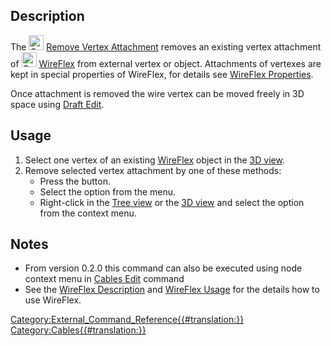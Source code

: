 <languages/>
<translate>

<!--T:1-->
{{Docnav
|[[Cables_AttachVertex|AttachVertex]]
|[[Cables_AttachWireToTerminal|AttachWireToTerminal]]
|[[Cables_Workbench|Cables]]
|IconL=Cables_AttachVertex.svg
|IconR=Cables_AttachWireToTerminal.svg
|IconC=Cables_workbench_icon.svg
}}

<!--T:2-->
{{GuiCommand
|Name=Cables RemoveVertexAttachment
|MenuLocation=Cable Wires → Remove Vertex Attachment
|Workbenches=[[Cables_Workbench|Cables]]
|Shortcut={{KEY|W}} {{KEY|R}}
|Version=0.1.0
|SeeAlso=[[Cables_AttachVertex|Cables AttachVertex]]
}}

==Description== <!--T:3-->

<!--T:4-->
The [[Image:Cables_RemoveVertexAttachment.svg|24px]] [[Cables_RemoveVertexAttachment|Remove Vertex Attachment]] removes an existing vertex attachment of [[Image:Cables_WireFlex.svg|24px]] [[Cables_WireFlex|WireFlex]] from external vertex or object. Attachments of vertexes are kept in special properties of WireFlex, for details see [[Cables_WireFlex#Properties|WireFlex Properties]].

<!--T:5-->
Once attachment is removed the wire vertex can be moved freely in 3D space using [[Draft_Edit|Draft Edit]].

==Usage== <!--T:6-->

<!--T:7-->
# Select one vertex of an existing [[Cables_WireFlex|WireFlex]] object in the [[3D_view|3D view]].
# Remove selected vertex attachment by one of these methods:
#* Press the {{Button|[[Image:Cables_RemoveVertexAttachment.svg|16px]] [[Cables_RemoveVertexAttachment|Remove Vertex Attachment]]}} button.
#* Select the {{MenuCommand|Cable Wires → [[Image:Cables_RemoveVertexAttachment.svg|16px]] Remove Vertex Attachment}} option from the menu.
#* Right-click in the [[Tree_view|Tree view]] or the [[3D_view|3D view]] and select the {{MenuCommand|Cable Wires → [[Image:Cables_RemoveVertexAttachment.svg|16px]] Remove Vertex attachment}} option from the context menu.

==Notes== <!--T:8-->

<!--T:9-->
* From version 0.2.0 this command can also be executed using node context menu in [[Cables_Edit|Cables Edit]] command
* See the [[Cables_WireFlex#Description|WireFlex Description]] and [[Cables_WireFlex#Usage|WireFlex Usage]] for the details how to use WireFlex.


<!--T:10-->
{{Docnav
|[[Cables_AttachVertex|AttachVertex]]
|[[Cables_AttachWireToTerminal|AttachWireToTerminal]]
|[[Cables_Workbench|Cables]]
|IconL=Cables_AttachVertex.svg
|IconR=Cables_AttachWireToTerminal.svg
|IconC=Cables_workbench_icon.svg
}}

</translate>
[[Category:External_Command_Reference{{#translation:}}]]
[[Category:Cables{{#translation:}}]]